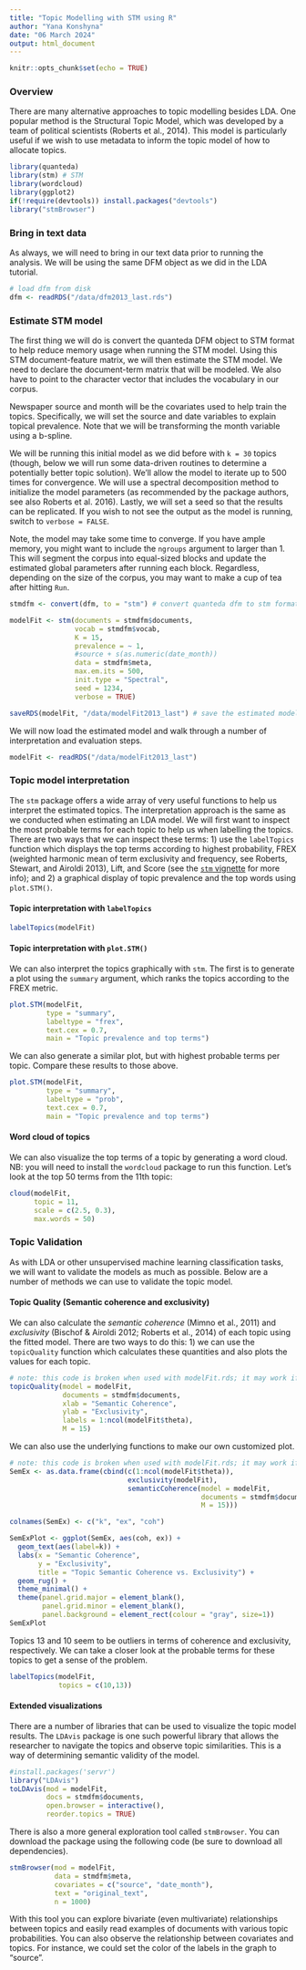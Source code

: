 ```yaml
---
title: "Topic Modelling with STM using R"
author: "Yana Konshyna"
date: "06 March 2024"
output: html_document
---
```


```r
knitr::opts_chunk$set(echo = TRUE)
```

### Overview

There are many alternative approaches to topic modelling besides LDA. One popular method is the Structural Topic Model, which was developed by a team of political scientists (Roberts et al., 2014).  This model is particularly useful if we wish to use metadata to inform the topic model of how to allocate topics.


```r
library(quanteda)
library(stm) # STM
library(wordcloud)
library(ggplot2)
if(!require(devtools)) install.packages("devtools")
library("stmBrowser")
```

### Bring in text data

As always, we will need to bring in our text data prior to running the analysis.  We will be using the same DFM object as we did in the LDA tutorial.

```r
# load dfm from disk
dfm <- readRDS("/data/dfm2013_last.rds")
```


### Estimate STM model

The first thing we will do is convert the quanteda DFM object to STM format to help reduce memory usage when running the STM model.  Using this STM document-feature matrix, we will then estimate the STM model.  We need to declare the document-term matrix that will be modeled.  We also have to point to the character vector that includes the vocabulary in our corpus.  

Newspaper source and month will be the covariates used to help train the topics.  Specifically, we will set the source and date variables to explain topical prevalence. Note that we will be transforming the month variable using a b-spline.

We will be running this initial model as we did before with `k = 30` topics (though, below we will run some data-driven routines to determine a potentially better topic solution). We'll allow the model to iterate up to 500 times for convergence.  We will use a spectral decomposition method to initialize the model parameters (as recommended by the package authors, see also Roberts et al. 2016).  Lastly, we will set a seed so that the results can be replicated.  If you wish to not see the output as the model is running, switch to `verbose = FALSE`.

Note, the model may take some time to converge.  If you have ample memory, you might want to include the `ngroups` argument to larger than 1.  This will segment the corpus into equal-sized blocks and update the estimated global parameters after running each block.  Regardless, depending on the size of the corpus, you may want to make a cup of tea after hitting `Run`.  

```r
stmdfm <- convert(dfm, to = "stm") # convert quanteda dfm to stm format (helps with memory)

modelFit <- stm(documents = stmdfm$documents,
                vocab = stmdfm$vocab,
                K = 15,
                prevalence = ~ 1,
                #source + s(as.numeric(date_month))
                data = stmdfm$meta,
                max.em.its = 500,
                init.type = "Spectral",
                seed = 1234,
                verbose = TRUE)

saveRDS(modelFit, "/data/modelFit2013_last") # save the estimated model to disk for interpretation and usage
```

We will now load the estimated model and walk through a number of interpretation and evaluation steps.

```r
modelFit <- readRDS("/data/modelFit2013_last")
```

### Topic model interpretation

The `stm` package offers a wide array of very useful functions to help us interpret the estimated topics. The interpretation approach is the same as we conducted when estimating an LDA model.  We will first want to inspect the most probable terms for each topic to help us when labelling the topics.  There are two ways that we can inspect these terms: 1) use the `labelTopics` function which displays the top terms according to highest probability, FREX (weighted harmonic mean of term exclusivity and frequency, see Roberts, Stewart, and Airoldi 2013), Lift, and Score (see the [`stm` vignette]("https://github.com/bstewart/stm/blob/master/inst/doc/stmVignette.pdf?raw=true") for more info); and 2) a graphical display of topic prevalence and the top words using `plot.STM()`.

#### Topic interpretation with `labelTopics`

```r
labelTopics(modelFit)
```

#### Topic interpretation with `plot.STM()`

We can also interpret the topics graphically with `stm`.  The first is to generate a plot using the `summary` argument, which ranks the topics according to the FREX metric.

```r
plot.STM(modelFit, 
         type = "summary", 
         labeltype = "frex",
         text.cex = 0.7,
         main = "Topic prevalence and top terms")
```

We can also generate a similar plot, but with highest probable terms per topic. Compare these results to those above.

```r
plot.STM(modelFit, 
         type = "summary", 
         labeltype = "prob",
         text.cex = 0.7,
         main = "Topic prevalence and top terms")
```

#### Word cloud of topics

We can also visualize the top terms of a topic by generating a word cloud. NB: you will need to install the `wordcloud` package to run this function.  Let's look at the top 50 terms from the 11th topic:

```r
cloud(modelFit,
      topic = 11,
      scale = c(2.5, 0.3),
      max.words = 50)
```

### Topic Validation

As with LDA or other unsupervised machine learning classification tasks, we will want to validate the models as much as possible.  Below are a number of methods we can use to validate the topic model.

#### Topic Quality (Semantic coherence and exclusivity)

We can also calculate the *semantic coherence* (Mimno et al., 2011) and *exclusivity* (Bischof & Airoldi 2012; Roberts et al., 2014) of each topic using the fitted model.  There are two ways to do this: 1) we can use the `topicQuality` function which calculates these quantities and also plots the values for each topic.

```r
# note: this code is broken when used with modelFit.rds; it may work if you run your own model
topicQuality(model = modelFit,
             documents = stmdfm$documents,
             xlab = "Semantic Coherence",
             ylab = "Exclusivity",
             labels = 1:ncol(modelFit$theta),
             M = 15)
```

We can also use the underlying functions to make our own customized plot.

```r
# note: this code is broken when used with modelFit.rds; it may work if you run your own model
SemEx <- as.data.frame(cbind(c(1:ncol(modelFit$theta)), 
                             exclusivity(modelFit),
                             semanticCoherence(model = modelFit,
                                               documents = stmdfm$documents,
                                               M = 15)))

colnames(SemEx) <- c("k", "ex", "coh")

SemExPlot <- ggplot(SemEx, aes(coh, ex)) +
  geom_text(aes(label=k)) +
  labs(x = "Semantic Coherence",
       y = "Exclusivity",
       title = "Topic Semantic Coherence vs. Exclusivity") +
  geom_rug() +
  theme_minimal() +
  theme(panel.grid.major = element_blank(),
        panel.grid.minor = element_blank(),
        panel.background = element_rect(colour = "gray", size=1))
SemExPlot
```

Topics 13 and 10 seem to be outliers in terms of coherence and exclusivity, respectively.  We can take a closer look at the probable terms for these topics to get a sense of the problem.

```r
labelTopics(modelFit,
            topics = c(10,13))
```

#### Extended visualizations

There are a number of libraries that can be used to visualize the topic model results.  The `LDAvis` package is one such powerful library that allows the researcher to navigate the topics and observe topic similarities.  This is a way of determining semantic validity of the model.

```r
#install.packages('servr')
library("LDAvis")
toLDAvis(mod = modelFit,
         docs = stmdfm$documents,
         open.browser = interactive(),
         reorder.topics = TRUE)
```

There is also a more general exploration tool called `stmBrowser`. You can download the package using the following code (be sure to download all dependencies).  

```r
stmBrowser(mod = modelFit,
           data = stmdfm$meta,
           covariates = c("source", "date_month"),
           text = "original_text",
           n = 1000)
```

With this tool you can explore bivariate (even multivariate) relationships between topics and easily read examples of documents with various topic probabilities. You can also observe the relationship between covariates and topics.  For instance, we could set the color of the labels in the graph to "source".


